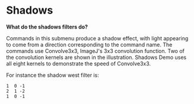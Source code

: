 = Shadows =

'''What do the shadows filters do?'''

Commands in this submenu produce a shadow effect, with light appearing to come from a direction corresponding to the command name. The commands use Convolve3x3, ImageJ's 3x3 convolution function. Two of the convolution kernels are shown in the illustration. Shadows Demo uses all eight kernels to demonstrate the speed of Convolve3x3.

For instance the shadow west filter is:

<source>
1  0 -1
2  1 -2
1  0 -1
</source>

